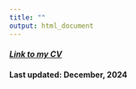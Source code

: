 ```yaml
---
title: ""
output: html_document
---
```


#### [*Link to my CV*](https://aaea.execinc.com/edibo/Uploads/Profile_24_12_08_10_44_31_55__207_126_1_7_0.pdf)
#### Last updated: December, 2024
